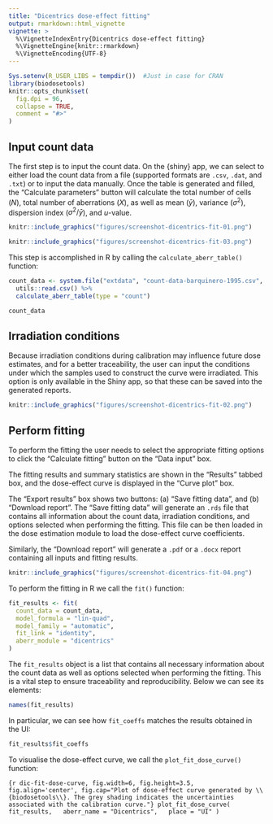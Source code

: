 ```yaml
---
title: "Dicentrics dose-effect fitting"
output: rmarkdown::html_vignette
vignette: >
  %\VignetteIndexEntry{Dicentrics dose-effect fitting}
  %\VignetteEngine{knitr::rmarkdown}
  %\VignetteEncoding{UTF-8}
---
```


```r
Sys.setenv(R_USER_LIBS = tempdir())  #Just in case for CRAN
library(biodosetools)
knitr::opts_chunk$set(
  fig.dpi = 96,
  collapse = TRUE,
  comment = "#>"
)
```

## Input count data

The first step is to input the count data. On the {shiny} app, we can select to either load the count data from a file (supported formats are `.csv`, `.dat`, and `.txt`) or to input the data manually. Once the table is generated and filled, the "Calculate parameters" button will calculate the total number of cells ($N$), total number of aberrations ($X$), as well as mean ($\bar{y}$), variance ($\sigma^{2}$), dispersion index ($\sigma^{2}/\bar{y}$), and $u$-value.

```r
knitr::include_graphics("figures/screenshot-dicentrics-fit-01.png")
```

```r
knitr::include_graphics("figures/screenshot-dicentrics-fit-03.png")
```

This step is accomplished in R by calling the `calculate_aberr_table()` function:

```r
count_data <- system.file("extdata", "count-data-barquinero-1995.csv", package = "biodosetools") %>%
  utils::read.csv() %>%
  calculate_aberr_table(type = "count")
```

```r
count_data
```

## Irradiation conditions

Because irradiation conditions during calibration may influence future dose estimates, and for a better traceability, the user can input the conditions under which the samples used to construct the curve were irradiated. This option is only available in the Shiny app, so that these can be saved into the generated reports.

```r
knitr::include_graphics("figures/screenshot-dicentrics-fit-02.png")
```

## Perform fitting

To perform the fitting the user needs to select the appropriate fitting options to click the "Calculate fitting" button on the "Data input" box.

The fitting results and summary statistics are shown in the "Results" tabbed box, and the dose-effect curve is displayed in the "Curve plot" box.

The "Export results" box shows two buttons: (a) "Save fitting data", and (b) "Download report". The "Save fitting data" will generate an `.rds` file that contains all information about the count data, irradiation conditions, and options selected when performing the fitting. This file can be then loaded in the dose estimation module to load the dose-effect curve coefficients.

Similarly, the "Download report" will generate a `.pdf` or a `.docx` report containing all inputs and fitting results.

```r
knitr::include_graphics("figures/screenshot-dicentrics-fit-04.png")
```


To perform the fitting in R we call the `fit()` function:

```r
fit_results <- fit(
  count_data = count_data,
  model_formula = "lin-quad",
  model_family = "automatic",
  fit_link = "identity",
  aberr_module = "dicentrics"
)
```

The `fit_results` object is a list that contains all necessary information about the count data as well as options selected when performing the fitting. This is a vital step to ensure traceability and reproducibility. Below we can see its elements:

```r
names(fit_results)
```

In particular, we can see how `fit_coeffs` matches the results obtained in the UI:

```r
fit_results$fit_coeffs
```

To visualise the dose-effect curve, we call the `plot_fit_dose_curve()` function:

```{r dic-fit-dose-curve, fig.width=6, fig.height=3.5, fig.align='center', fig.cap="Plot of dose-effect curve generated by \\{biodosetools\\}. The grey shading indicates the uncertainties associated with the calibration curve."}
plot_fit_dose_curve(
  fit_results,
  aberr_name = "Dicentrics",
  place = "UI"
)
```
